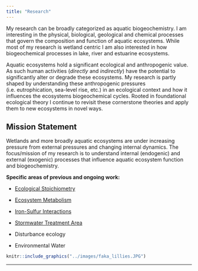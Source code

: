 ```yaml
---
title: "Research"
---
```


My research can be broadly categorized as aquatic biogeochemistry. I am interesting in the physical, biological, geological and chemical processes that govern the composition and function of aquatic ecosystems. While most of my research is wetland centric I am also interested in how biogeochemical processes in lake, river and estuarine ecosystems.

Aquatic ecosystems hold a significant ecological and anthropogenic value. As such human activities (*directly* and *indirectly*) have the potential to significantly alter or degrade these ecosystems. My research is partly shaped by understanding these anthropogenic pressures (i.e. eutrophication, sea-level rise, etc.) in an ecological context and how it influences the ecosystems biogeochemical cycles. Rooted in foundational ecological theory I continue to revisit these cornerstone theories and apply them to new ecosystems in novel ways.  


## Mission Statement
Wetlands and more broadly aquatic ecosystems are under increasing pressure from external pressures and changing internal dynamics. The focus/mission of my research is to understand internal (endogenic) and external (exogenic) processes that influence aquatic ecosystem function and biogeochemistry.

<!--
### Vision Statement

from statement of research interest...need to edit. 
In the future, I intend to continue develop my research program to address issues such as the impacts of altered rainfall and temperature patterns on ecosystem productivity, the effects of sea-level rise on ecosystem distribution and extent, basal food-web dynamics of ecosystem experiencing long-term restoration. Both my current and future research are multi-disciplinary efforts developed to investigate ecosystem level ecology in an ever-changing landscape. 

-->


**Specific areas of previous and ongoing work:**

- [Ecological Stoichiometry](https://swampthingecology.org/research/ecostoich.html)

- [Ecosystem Metabolism](https://swampthingecology.org/research/ecometab.html)

- [Iron-Sulfur Interactions](https://swampthingecology.org/research/Fe_S.html)

- [Stormwater Treatment Area](https://swampthingecology.org/research/EverSTA.html)

- Disturbance ecology

- Environmental Water


```r
knitr::include_graphics("../images/faka_lillies.JPG")
```


***